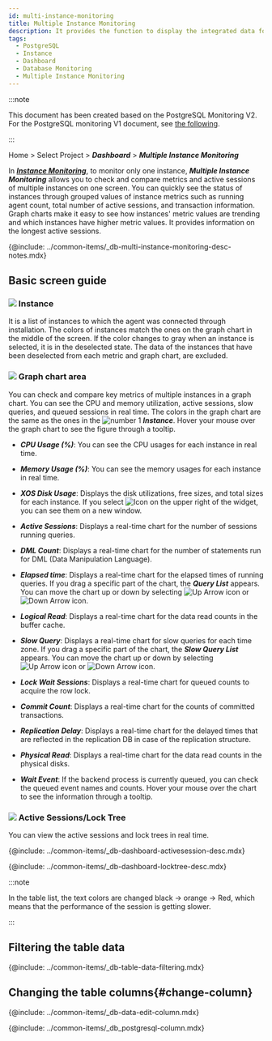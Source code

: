 ```yaml
---
id: multi-instance-monitoring
title: Multiple Instance Monitoring
description: It provides the function to display the integrated data for key metrics of multiple database instances.
tags:
  - PostgreSQL
  - Instance
  - Dashboard
  - Database Monitoring
  - Multiple Instance Monitoring
---
```


:::note

This document has been created based on the PostgreSQL Monitoring V2. For the PostgreSQL monitoring V1 document, see [the following](../postgresql-v1/multi-instance-monitoring).

:::

Home > Select Project > **_Dashboard_** > **_Multiple Instance Monitoring_**

In **_[Instance Monitoring](instance-monitoring)_**, to monitor only one instance, **_Multiple Instance Monitoring_** allows you to check and compare metrics and active sessions of multiple instances on one screen. You can quickly see the status of instances through grouped values of instance metrics such as running agent count, total number of active sessions, and transaction information. Graph charts make it easy to see how instances' metric values are trending and which instances have higher metric values. It provides information on the longest active sessions.

{@include: ../common-items/_db-multi-instance-monitoring-desc-notes.mdx}

## Basic screen guide

<ProdImg img='db-multi-instance.png' desc='Multi-instance Monitoring' />

### ![](/img/number-01.png) Instance

It is a list of instances to which the agent was connected through installation. The colors of instances match the ones on the graph chart in the middle of the screen. If the color changes to gray when an instance is selected, it is in the deselected state. The data of the instances that have been deselected from each metric and graph chart, are excluded.

### ![](/img/number-02.png) Graph chart area

You can check and compare key metrics of multiple instances in a graph chart. You can see the CPU and memory utilization, active sessions, slow queries, and queued sessions in real time. The colors in the graph chart are the same as the ones in the ![number 1](/img/number-01.png) **_Instance_**. Hover your mouse over the graph chart to see the figure through a tooltip.

-   **_CPU Usage (%)_**: You can see the CPU usages for each instance in real time.

-   **_Memory Usage (%)_**: You can see the memory usages for each instance in real time.

-   **_XOS Disk Usage_**: Displays the disk utilizations, free sizes, and total sizes for each instance. If you select ![Icon](/img/ico-expander.svg) on the upper right of the widget, you can see them on a new window.

-   **_Active Sessions_**: Displays a real-time chart for the number of sessions running queries.

-   **_DML Count_**: Displays a real-time chart for the number of statements run for DML (Data Manipulation Language).

-   **_Elapsed time_**: Displays a real-time chart for the elapsed times of running queries. If you drag a specific part of the chart, the **_Query List_** appears. You can move the chart up or down by selecting ![Up Arrow icon](/img/up-arrow.svg) or ![Down Arrow icon](/img/down-arrow.svg).

-   **_Logical Read_**: Displays a real-time chart for the data read counts in the buffer cache.

-   **_Slow Query_**: Displays a real-time chart for slow queries for each time zone. If you drag a specific part of the chart, the **_Slow Query List_** appears. You can move the chart up or down by selecting ![Up Arrow icon](/img/up-arrow.svg) or ![Down Arrow icon](/img/down-arrow.svg).

-   **_Lock Wait Sessions_**: Displays a real-time chart for queued counts to acquire the row lock.

-   **_Commit Count_**: Displays a real-time chart for the counts of committed transactions.

-   **_Replication Delay_**: Displays a real-time chart for the delayed times that are reflected in the replication DB in case of the replication structure.

-   **_Physical Read_**: Displays a real-time chart for the data read counts in the physical disks.

-   **_Wait Event_**: If the backend process is currently queued, you can check the queued event names and counts. Hover your mouse over the chart to see the information through a tooltip.

### ![](/img/number-03.png) Active Sessions/Lock Tree

You can view the active sessions and lock trees in real time. 

{@include: ../common-items/_db-dashboard-activesession-desc.mdx}

{@include: ../common-items/_db-dashboard-locktree-desc.mdx}

:::note

In the table list, the text colors are changed black → <span class='slow'>orange</span> → <span class='vslow'>Red</span>, which means that the performance of the session is getting slower.

:::

## Filtering the table data

{@include: ../common-items/_db-table-data-filtering.mdx}

## Changing the table columns{#change-column}

{@include: ../common-items/_db-data-edit-column.mdx}

<!-- 컬럼 정보 안내 -->

{@include: ../common-items/_db_postgresql-column.mdx}

